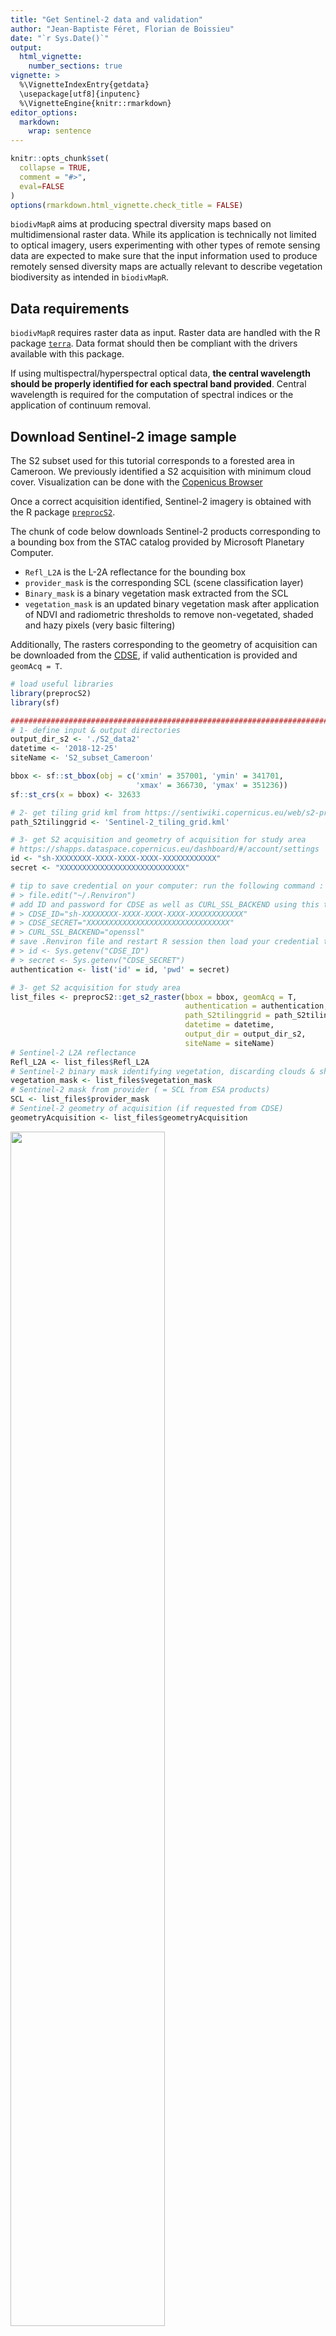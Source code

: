 ```yaml
---
title: "Get Sentinel-2 data and validation"
author: "Jean-Baptiste Féret, Florian de Boissieu"
date: "`r Sys.Date()`"
output: 
  html_vignette:
    number_sections: true
vignette: >
  %\VignetteIndexEntry{getdata}
  \usepackage[utf8]{inputenc}
  %\VignetteEngine{knitr::rmarkdown}
editor_options: 
  markdown: 
    wrap: sentence
---
```


```r
knitr::opts_chunk$set(
  collapse = TRUE,
  comment = "#>",
  eval=FALSE
)
options(rmarkdown.html_vignette.check_title = FALSE)
```

`biodivMapR` aims at producing spectral diversity maps based on multidimensional raster data.
While its application is technically not limited to optical imagery, users experimenting with other types of remote sensing data are expected to make sure that the input information used to produce remotely sensed diversity maps are actually relevant to describe vegetation biodiversity as intended in `biodivMapR`.

## Data requirements

`biodivMapR` requires raster data as input.
Raster data are handled with the R package [`terra`](https://rspatial.github.io/terra/reference/terra-package.html).
Data format should then be compliant with the drivers available with this package.

If using multispectral/hyperspectral optical data, **the central wavelength should be properly identified for each spectral band provided**.
Central wavelength is required for the computation of spectral indices or the application of continuum removal.

## Download Sentinel-2 image sample

The S2 subset used for this tutorial corresponds to a forested area in Cameroon.
We previously identified a S2 acquisition with minimum cloud cover.
Visualization can be done with the [Copenicus Browser](https://browser.dataspace.copernicus.eu/)

Once a correct acquisition identified, Sentinel-2 imagery is obtained with the R package [`preprocS2`](https://jbferet.gitlab.io/preprocs2/).

The chunk of code below downloads Sentinel-2 products corresponding to a bounding box from the STAC catalog provided by Microsoft Planetary Computer.

-   `Refl_L2A` is the L-2A reflectance for the bounding box
-   `provider_mask` is the corresponding SCL (scene classification layer)
-   `Binary_mask` is a binary vegetation mask extracted from the SCL
-   `vegetation_mask` is an updated binary vegetation mask after application of NDVI and radiometric thresholds to remove non-vegetated, shaded and hazy pixels (very basic filtering)

Additionally, The rasters corresponding to the geometry of acquisition can be downloaded from the [CDSE](https://dataspace.copernicus.eu/analyse/apis), if valid authentication is provided and `geomAcq = T`.

```r
# load useful libraries 
library(preprocS2)
library(sf)

################################################################################
# 1- define input & output directories
output_dir_s2 <- './S2_data2'
datetime <- '2018-12-25'
siteName <- 'S2_subset_Cameroon'

bbox <- sf::st_bbox(obj = c('xmin' = 357001, 'ymin' = 341701, 
                            'xmax' = 366730, 'ymax' = 351236))
sf::st_crs(x = bbox) <- 32633

# 2- get tiling grid kml from https://sentiwiki.copernicus.eu/web/s2-products
path_S2tilinggrid <- 'Sentinel-2_tiling_grid.kml'

# 3- get S2 acquisition and geometry of acquisition for study area
# https://shapps.dataspace.copernicus.eu/dashboard/#/account/settings
id <- "sh-XXXXXXXX-XXXX-XXXX-XXXX-XXXXXXXXXXXX"
secret <- "XXXXXXXXXXXXXXXXXXXXXXXXXXXX"

# tip to save credential on your computer: run the following command : 
# > file.edit("~/.Renviron")
# add ID and password for CDSE as well as CURL_SSL_BACKEND using this template
# > CDSE_ID="sh-XXXXXXXX-XXXX-XXXX-XXXX-XXXXXXXXXXXX"
# > CDSE_SECRET="XXXXXXXXXXXXXXXXXXXXXXXXXXXXXXXX"
# > CURL_SSL_BACKEND="openssl"
# save .Renviron file and restart R session then load your credential this way: 
# > id <- Sys.getenv("CDSE_ID")
# > secret <- Sys.getenv("CDSE_SECRET")
authentication <- list('id' = id, 'pwd' = secret)

# 3- get S2 acquisition for study area
list_files <- preprocS2::get_s2_raster(bbox = bbox, geomAcq = T,
                                       authentication = authentication, 
                                       path_S2tilinggrid = path_S2tilinggrid, 
                                       datetime = datetime, 
                                       output_dir = output_dir_s2, 
                                       siteName = siteName)
# Sentinel-2 L2A reflectance
Refl_L2A <- list_files$Refl_L2A
# Sentinel-2 binary mask identifying vegetation, discarding clouds & shadows
vegetation_mask <- list_files$vegetation_mask
# Sentinel-2 mask from provider ( = SCL from ESA products)
SCL <- list_files$provider_mask
# Sentinel-2 geometry of acquisition (if requested from CDSE)
geometryAcquisition <- list_files$geometryAcquisition
```

<p>

<img src="../man/figures/SiteRGB.png" width="70%" height="70%" class="center">

</p>

Once the image is downloaded, it can be processed with `biodivMapR`.

### Download vector files used for 'validation'

A set of vector files is downloaded here, corresponding to circular plots identified in the raster.
It will be used in the final step of the tutorial ([**How to perform validation?**](https://jbferet.github.io/biodivMapR/articles/biodivMapR_08.html){target="_blank"}.).

The following code allows downloading the zipfile containing the vector data, and unzipping it in the same directory as the one including the raster data.

```r
library(zip)
# name zip file including plots located on the tile
output_dir_val <- file.path(output_dir_s2, 'GroudData')
dir.create(path = output_dir_val, showWarnings = F, recursive = T)
destzip <- file.path(output_dir_val,'S2A_T33NUD_Plots.zip')
# url for the zip file
url <- 'https://gitlab.com/jbferet/myshareddata/-/raw/master/biodivMapR_S2_Sample/VECTOR/S2A_T33NUD_Plots.zip'
download.file(url = url, destfile = destzip)
destunz <- file.path(tmpdir,'S2A_T33NUD_Plots')
unzip(zipfile = destzip, exdir = destunz)
unlink(x = destzip, recursive = T)

```

<br/><br/>

Now that the necessary data is downloaded, we can start the [tutorial](https://jbferet.github.io/biodivMapR/articles/biodivMapR_02.html){target="_blank"}.
